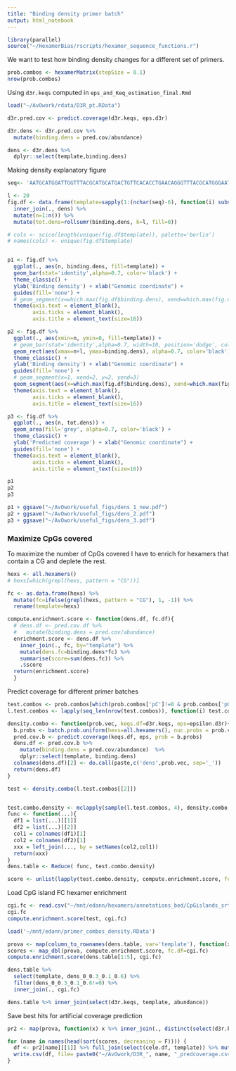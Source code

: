 ```yaml
---
title: "Binding density primer batch"
output: html_notebook
---
```


```r
library(parallel)
source("~/HexamerBias/rscripts/hexamer_sequence_functions.r")
```

We want to test how binding density changes for a different set of primers.

```r
prob.combos <- hexamerMatrix(stepSize = 0.1)
nrow(prob.combos)
```

Using `d3r.keqs` computed in `eps_and_Keq_estimation_final.Rmd`
```r
load("~/AvOwork/rdata/D3R_pt.RData")

d3r.pred.cov <- predict.coverage(d3r.keqs, eps.d3r)

d3r.dens <- d3r.pred.cov %>%
  mutate(binding.dens = pred.cov/abundance) 

dens <- d3r.dens %>%
  dplyr::select(template,binding.dens) 

```

Making density explanatory figure
```r
seq<- 'AATGCATGGATTGGTTTACGCATGCATGACTGTTCACACCTGAACAGGGTTTACGCATGGGAATACTGCAAATGCATGGATTGGTTTACGCATGCATGACTGTTCATTTACGCATGGGCTGACTGTTTTTCAGCACACAACACACCTGAACAGGGCTAGCTCGGGGTG'

l <- 20
fig.df <- data.frame(template=sapply(1:(nchar(seq)-6), function(i) substr(seq,i,i+5)) ) %>%
  inner_join(., dens) %>%
  mutate(n=1:n()) %>%
  mutate(tot.dens=rollsumr(binding.dens, k=l, fill=0)) 

# cols <- scico(length(unique(fig.df$template)), palette='berlin')
# names(cols) <- unique(fig.df$template)


p1 <- fig.df %>%  
  ggplot(., aes(n, binding.dens, fill=template)) + 
  geom_bar(stat='identity',alpha=0.7, color='black') +
  theme_classic() +
  ylab('Binding density') + xlab("Genomic coordinate") +
  guides(fill='none') +
  # geom_segment(x=which.max(fig.df$binding.dens), xend=which.max(fig.df$binding.dens)+10, y=max(fig.df$binding.dens), yend=max(fig.df$binding.dens))
  theme(axis.text = element_blank(),
        axis.ticks = element_blank(),
        axis.title = element_text(size=16))

p2 <- fig.df %>%  
  ggplot(., aes(xmin=n, ymin=0, fill=template)) + 
  # geom_bar(stat='identity',alpha=0.7, width=10, position='dodge', color='black') +
  geom_rect(aes(xmax=n+l, ymax=binding.dens), alpha=0.7, color='black') +
  theme_classic() +
  ylab('Binding density') + xlab("Genomic coordinate") +
  guides(fill='none') +
  # geom_segment(x=1, xend=2, y=2, yend=3)
  geom_segment(aes(x=which.max(fig.df$binding.dens), xend=which.max(fig.df$binding.dens)+l, y=max(fig.df$binding.dens)+0.00008, yend=max(fig.df$binding.dens)+0.00008),  size=0.35) +
  theme(axis.text = element_blank(),
        axis.ticks = element_blank(),
        axis.title = element_text(size=16))

p3 <- fig.df %>%  
  ggplot(., aes(n, tot.dens)) + 
  geom_area(fill='grey', alpha=0.7, color='black') +
  theme_classic() +
  ylab('Predicted coverage') + xlab("Genomic coordinate") +
  guides(fill='none') +
  theme(axis.text = element_blank(),
        axis.ticks = element_blank(),
        axis.title = element_text(size=16)) 

p1
p2
p3

p1 + ggsave("~/AvOwork/useful_figs/dens_1_new.pdf")
p2 + ggsave("~/AvOwork/useful_figs/dens_2.pdf")
p3 + ggsave("~/AvOwork/useful_figs/dens_3.pdf")
```

### Maximize CpGs covered

To maximize the number of CpGs covered I have to enrich for hexamers that contain a CG and deplete the rest.

```r
hexs <- all.hexamers()
# hexs[which(grepl(hexs, pattern = "CG"))]

fc <- as.data.frame(hexs) %>%
  mutate(fc=ifelse(grepl(hexs, pattern = "CG"), 1, -1)) %>%
  rename(template=hexs)

compute.enrichment.score <- function(dens.df, fc.df){
  # dens.df <- pred.cov.df %>%
  #   mutate(binding.dens = pred.cov/abundance) 
  enrichment.score <- dens.df %>%
    inner_join(., fc, by="template") %>%
    mutate(dens.fc=binding.dens*fc) %>%
    summarise(score=sum(dens.fc)) %>%
    .$score
  return(enrichment.score)
  }

```

Predict coverage for different primer batches
```r
test.combos <- prob.combos[which(prob.combos['pC']!=0 & prob.combos['pG']!=0),]
l.test.combos <- lapply(seq_len(nrow(test.combos)), function(i) test.combos[i,])

density.combo <- function(prob.vec, keqs.df=d3r.keqs, eps=epsilon.d3r){
  b.probs <- batch.prob.uniform(hexs=all.hexamers(), nuc.probs = prob.vec)
  pred.cov.b <- predict.coverage(keqs.df, eps, prob = b.probs)
  dens.df <- pred.cov.b %>%
    mutate(binding.dens = pred.cov/abundance)  %>% 
    dplyr::select(template, binding.dens)
  colnames(dens.df)[2] <- do.call(paste,c('dens',prob.vec, sep='_'))
  return(dens.df)
}

test <- density.combo(l.test.combos[[2]])


test.combo.density <- mclapply(sample(l.test.combos, 4), density.combo, mc.cores = 4)
func <- function(...){
  df1 = list(...)[[1]]
  df2 = list(...)[[2]]
  col1 = colnames(df1)[1]
  col2 = colnames(df2)[1]
  xxx = left_join(..., by = setNames(col2,col1))
  return(xxx)
}
dens.table <- Reduce( func, test.combo.density)

score <- unlist(lapply(test.combo.density, compute.enrichment.score, fc.df=fc))
```

Load CpG island FC hexamer enrichment
```r
cgi.fc <- read.csv("~/mnt/edann/hexamers/annotations_bed/CpGislands_srt_mm10.kmersFC.csv", header=F, col.names = c("template", "fc"))
cgi.fc
compute.enrichment.score(test, cgi.fc)
```

```r
load('~/mnt/edann/primer_combos_density.RData')

prova <- map(column_to_rownames(dens.table, var='template'), function(x) data.frame(template=dens.table$template, binding.dens=x))
scores <- map_dbl(prova, compute.enrichment.score, fc.df=cgi.fc)
compute.enrichment.score(dens.table[1:5], cgi.fc)
```

```r
dens.table %>% 
  select(template, dens_0_0.3_0.1_0.6) %>%
  filter(dens_0_0.3_0.1_0.6!=0) %>%
  inner_join(., cgi.fc)

dens.table %>% inner_join(select(d3r.keqs, template, abundance))

```

Save best hits for artificial coverage prediction
```r
pr2 <- map(prova, function(x) x %>% inner_join(., distinct(select(d3r.keqs, template, abundance)), by='template') %>% mutate(exp=binding.dens*abundance) %>% select(template, exp))

for (name in names(head(sort(scores, decreasing = F)))) {
  df <- pr2[name][[1]] %>% full_join(select(cele.df, template)) %>% mutate(exp=ifelse(is.na(exp), 0, exp))
  write.csv(df, file= paste0("~/AvOwork/D3R_", name, "_predcoverage.csv"), row.names = F, col.names = T, quote = F )
}

```